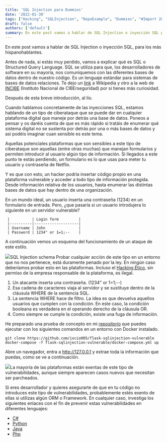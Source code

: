 ```yaml
---
title: 'SQL Injection para Dummies'
date: '2022-01-30'
tags: ["Hacking", "SQLInjection", "RepoExample", "Dummies", "#Import 2022-12-20 21:06"]
draft: false
authors: ['default']
summary: En este post vamos a hablar de SQL Injection o inyección SQL para los más hispanohablantes 
---
```


En este post vamos a hablar de SQL Injection o inyección SQL, para los más hispanohablantes.

Antes de nada, si estás muy perdido, vamos a explicar qué es SQL o Structured Query Language. SQL se utiliza para que, los desarrolladores de software en su mayoría, nos comuniquemos con las diferentes bases de datos dentro de nuestro código. Es un lenguaje estándar para sistemas de bases de datos relaciones. Te dejo un [link](https://es.wikipedia.org/wiki/SQL) a Wikipedia y otro a la web de [INCIBE](https://www.incibe.es/protege-tu-empresa/blog/ataques-inyeccion-sql-amenaza-tu-web) (Instituto Nacional de CIBErseguridad) por si tienes más curiosidad.

Después de esta breve introducción, al lío.

Cuando hablamos concretamente de las inyecciones SQL, estamos hablando de un tipo de ciberataque que se puede dar en cualquier plataforma digital que maneje por detrás una base de datos. Poneos a pensar y os daréis cuenta de que es más rápido si tratáis de enumerar qué sistema digital no se sustenta por detrás por una o más bases de datos y así podéis imaginar cuan sensible es este tema.

Aquellas potenciales plataformas que son sensibles a este tipo de ciberataque son aquellas (entre otras muchas) que manejan formularios y permiten introducir al usuario algún tipo de información. Si llegados a este punto te estás perdiendo, un formulario es lo que usas para meter tu usuario y contraseña de Netflix.

Y es que con esto, un hacker podría insertar código propio en una plataforma vulnerable y acceder a todo tipo de información protegida. Desde información relativa de los usuarios, hasta enumerar las distintas bases de datos que hay dentro de una organización.

En un mundo ideal, un usuario inserta una contraseña (1234) en un formulario de entrada. Pero, ¿que pasaría si un usuario introdujera lo siguiente en un servidor vulnerable?


```
 |          | Login form         |
 |----------|--------------------|
 | Username | John               |
 | Password | 1234" or 1=1;--    |
```
A continuación vemos un esquema del funcionamiento de un ataque de este estilo.

![](https://blog.ikerocio.com/content/images/2022/01/sqli.svg)SQL Injection schema
 Probar cualquier acción de este tipo en un entorno que no nos pertenece, está duramente penado por la ley. En ningún caso deberíamos probar esto en las plataformas. Incluso el [Hacking Ético](https://www.pandasecurity.com/es/mediacenter/seguridad/asi-se-estan-endureciendo-en-espana-las-penas-contra-los-ciberdelincuentes/), sin permiso de la empresa responsable de la plataforma, es ilegal.

1. Un atacante inserta una contraseña. (1234" or 1=1;--)
2. Esa cadena de caracteres viaja al servidor y se sustituye dentro de la cláusula WHERE de la sentencia SQL.
3. La sentencia WHERE hace de filtro. La idea es que devuelva aquellos usuarios que cumplen con la condición. En este caso, la condición booleana es verdadera en el operando derecho de la cláusula OR.
4. Como siempre se cumple la condición, existe una fuga de información.

He preparado una prueba de concepto en mi [repositorio](https://github.com/iocio005/flask-sqlinjection-vulnerable) que puedes ejecutar con los siguientes comandos en un entorno con Docker instalado.


```
git clone https://github.com/iocio005/flask-sqlinjection-vulnerable
docker-compose -f flask-sqlinjection-vulnerable/docker-compose.yml up
```
Abre un navegador, entra a http://127.0.0.1 y extrae toda la información que puedas, como se ve a continuación.

![](https://blog.ikerocio.com/content/images/2022/01/ezgif.com-gif-maker.gif)La mayoría de las plataformas están exentas de este tipo de vulnerabilidades, aunque siempre aparecen casos nuevos que necesitan ser parcheados.

Si eres desarrollador y quieres asegurarte de que en tu código no introduces este tipo de vulnerabilidades, probablemente estés exento de ellas si utilizas algún ORM o Framework. En cualquier caso, investiga los siguientes enlaces con el fin de prevenir estas vulnerabilidades en diferentes lenguajes:

* [C#](https://letmegooglethat.com/?q=How+to+prevent+sqli+csharp)
* [Python](https://letmegooglethat.com/?q=How+to+prevent+sqli+python)
* [Java](https://letmegooglethat.com/?q=How+to+prevent+sqli+java)
* [Php](https://letmegooglethat.com/?q=How+to+prevent+sqli+php)
